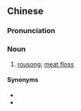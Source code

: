 {{also|肉松}}
==Chinese==
{{zh-forms|s=肉松}}
{{wikipedia|lang=zh}}

===Pronunciation===
{{zh-pron
|m=ròusōng
|c=juk6 sung1
|cat=n
}}

===Noun===
{{zh-noun}}

# [[rousong]]; [[meat floss]]

====Synonyms====
* {{zh-l|肉絨}}
* {{zh-l|肉酥}}
